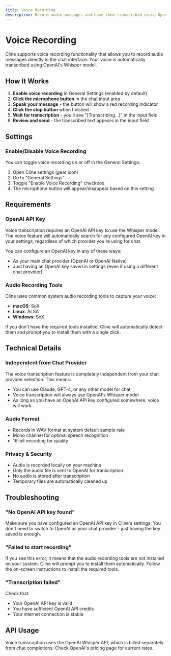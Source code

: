 ```yaml
---
title: Voice Recording
description: Record audio messages and have them transcribed using OpenAI Whisper
---
```


# Voice Recording

Cline supports voice recording functionality that allows you to record audio messages directly in the chat interface. Your voice is automatically transcribed using OpenAI's Whisper model.

## How It Works

1. **Enable voice recording** in General Settings (enabled by default)
2. **Click the microphone button** in the chat input area
3. **Speak your message** - the button will show a red recording indicator
4. **Click the stop button** when finished
5. **Wait for transcription** - you'll see "[Transcribing...]" in the input field
6. **Review and send** - the transcribed text appears in the input field

## Settings

### Enable/Disable Voice Recording

You can toggle voice recording on or off in the General Settings:

1. Open Cline settings (gear icon)
2. Go to "General Settings"
3. Toggle "Enable Voice Recording" checkbox
4. The microphone button will appear/disappear based on this setting

## Requirements

### OpenAI API Key

Voice transcription requires an OpenAI API key to use the Whisper model. The voice feature will automatically search for any configured OpenAI key in your settings, regardless of which provider you're using for chat.

You can configure an OpenAI key in any of these ways:

-   As your main chat provider (OpenAI or OpenAI Native)
-   Just having an OpenAI key saved in settings (even if using a different chat provider)

### Audio Recording Tools

Cline uses common system audio recording tools to capture your voice:

-   **macOS**: SoX
-   **Linux**: ALSA
-   **Windows**: SoX

If you don't have the required tools installed, Cline will automatically detect them and prompt you to install them with a single click.

## Technical Details

### Independent from Chat Provider

The voice transcription feature is completely independent from your chat provider selection. This means:

-   You can use Claude, GPT-4, or any other model for chat
-   Voice transcription will always use OpenAI's Whisper model
-   As long as you have an OpenAI API key configured somewhere, voice will work

### Audio Format

-   Records in WAV format at system default sample rate
-   Mono channel for optimal speech recognition
-   16-bit encoding for quality

### Privacy & Security

-   Audio is recorded locally on your machine
-   Only the audio file is sent to OpenAI for transcription
-   No audio is stored after transcription
-   Temporary files are automatically cleaned up

## Troubleshooting

### "No OpenAI API key found"

Make sure you have configured an OpenAI API key in Cline's settings. You don't need to switch to OpenAI as your chat provider - just having the key saved is enough.

### "Failed to start recording"

If you see this error, it means that the audio recording tools are not installed on your system. Cline will prompt you to install them automatically. Follow the on-screen instructions to install the required tools.

### "Transcription failed"

Check that:

-   Your OpenAI API key is valid
-   You have sufficient OpenAI API credits
-   Your internet connection is stable

## API Usage

Voice transcription uses the OpenAI Whisper API, which is billed separately from chat completions. Check OpenAI's pricing page for current rates.
